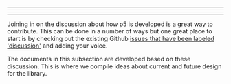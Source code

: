 
---

---
Joining in on the discussion about how p5 is developed is a great way to contribute. This can be done in a number of ways but one great place to start is by checking out the existing Github [issues that have been labeled 'discussion'](https://github.com/processing/p5.js/labels/discussion) and adding your voice.

The documents in this subsection are developed based on these discussion. This is where we compile ideas about current and future design for the library.

  